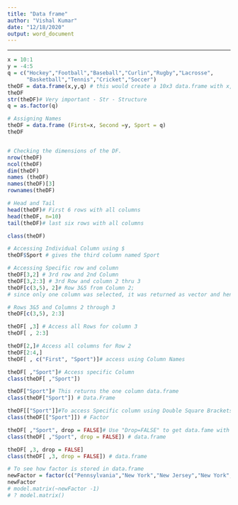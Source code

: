---
title: "Data frame"
author: "Vishal Kumar"
date: "12/18/2020"
output: word_document
---

---
```{r}
x = 10:1
y = -4:5
q = c("Hockey","Football","Baseball","Curlin","Rugby","Lacrosse",
      "Basketball","Tennis","Cricket","Soccer")
theDF = data.frame(x,y,q) # this would create a 10x3 data.frame with x, y and q as variable names
theDF
str(theDF)# Very important - Str - Structure
q = as.factor(q)

# Assigning Names
theDF = data.frame (First=x, Second =y, Sport = q)
theDF


# Checking the dimensions of the DF.
nrow(theDF)
ncol(theDF)
dim(theDF)
names (theDF)
names(theDF)[3]
rownames(theDF)

# Head and Tail
head(theDF)# First 6 rows with all columns
head(theDF, n=10)
tail(theDF)# last six rows with all columns

class(theDF)

# Accessing Individual Column using $
theDF$Sport # gives the third column named Sport

# Accessing Specific row and column
theDF[3,2] # 3rd row and 2nd Column
theDF[3,2:3] # 3rd Row and column 2 thru 3
theDF[c(3,5), 2]# Row 3&5 from Column 2; 
# since only one column was selected, it was returned as vector and hence no column names in output.

# Rows 3&5 and Columns 2 through 3
theDF[c(3,5), 2:3]

theDF[ ,3] # Access all Rows for column 3
theDF[ , 2:3]

theDF[2,]# Access all columns for Row 2
theDF[2:4,]
theDF[ , c("First", "Sport")]# access using Column Names

theDF[ ,"Sport"]# Access specific Column
class(theDF[ ,"Sport"])

theDF["Sport"]# This returns the one column data.frame
class(theDF["Sport"]) # Data.Frame

theDF[["Sport"]]#To access Specific column using Double Square Brackets
class(theDF[["Sport"]]) # Factor

theDF[ ,"Sport", drop = FALSE]# Use "Drop=FALSE" to get data.fame with single sqaure bracket.
class(theDF[ ,"Sport", drop = FALSE]) # data.frame

theDF[ ,3, drop = FALSE]
class(theDF[ ,3, drop = FALSE]) # data.frame

# To see how factor is stored in data.frame
newFactor = factor(c("Pennsylvania","New York","New Jersey","New York","Tennessee","Massachusetts","Pennsylvania","New York"))
newFactor
# model.matrix(~newFactor -1)
# ? model.matrix()

```

